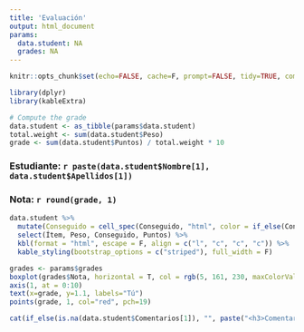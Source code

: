 ```yaml
---
title: 'Evaluación'
output: html_document
params: 
  data.student: NA
  grades: NA
---
```


```r
knitr::opts_chunk$set(echo=FALSE, cache=F, prompt=FALSE, tidy=TRUE, comment=NA, message=FALSE, warning=FALSE)
```

```r
library(dplyr)
library(kableExtra)
```


```r
# Compute the grade
data.student <- as_tibble(params$data.student)
total.weight <- sum(data.student$Peso)
grade <- sum(data.student$Puntos) / total.weight * 10
```

### Estudiante: `r paste(data.student$Nombre[1], data.student$Apellidos[1])`

### Nota: `r round(grade, 1)`

```r
data.student %>% 
  mutate(Conseguido = cell_spec(Conseguido, "html", color = if_else(Conseguido == "Si", "green", if_else(Conseguido == "Parcialmente", "orange", "red")))) %>%
  select(Ítem, Peso, Conseguido, Puntos) %>%
  kbl(format = "html", escape = F, align = c("l", "c", "c", "c")) %>% 
  kable_styling(bootstrap_options = c("striped"), full_width = F)
```

```r
grades <- params$grades
boxplot(grades$Nota, horizontal = T, col = rgb(5, 161, 230, maxColorValue = 255), main = "Distribución de notas", yaxt="n", ylim = c(0,10))
axis(1, at = 0:10)
text(x=grade, y=1.1, labels="Tú")
points(grade, 1, col="red", pch=19)
```

```r
cat(if_else(is.na(data.student$Comentarios[1]), "", paste("<h3>Comentarios</h3><p>", data.student$Comentarios[1], "</p>")))
```

